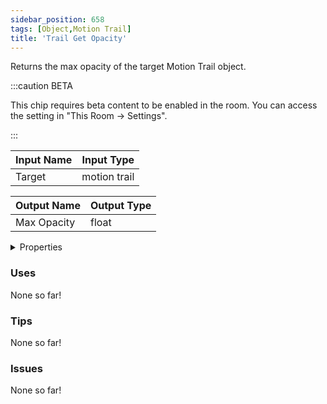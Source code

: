 ```yaml
---
sidebar_position: 658
tags: [Object,Motion Trail]
title: 'Trail Get Opacity'
---
```


Returns the max opacity of the target Motion Trail object.

:::caution BETA

This chip requires beta content to be enabled in the room. You can access the setting in "This Room -> Settings".

:::


<EsbSvg />

| Input Name | Input Type |
|-----------|-----------|
| Target | motion trail |

| Output Name | Output Type |
|-----------|-----------|
| Max Opacity | float |


<details>
  <summary>Properties</summary>
  <div>
    <div>
    <table>
      <thead>
        <tr>
          <th>Is beta required?</th>
          <th>✅</th>
        </tr>
        <tr>
          <th>Is this chip a trolling risk?</th>
          <th>❌</th>
        </tr>
        <tr>
          <th>Is this chip a role assignment risk?</th>
          <th>❌</th>
        </tr>
        <tr>
          <th>Chip UUID</th>
          <th>6dcc7a44-0163-4058-97a9-1ef7f482a3d5</th>
        </tr>
      </thead>
    </table>
    </div>
  </div>
</details>

### Uses

None so far!

### Tips

None so far!

### Issues

None so far!